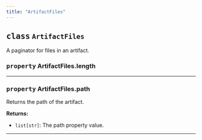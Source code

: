 ```yaml
---
title: "ArtifactFiles"
---
```









## <kbd>class</kbd> `ArtifactFiles`
A paginator for files in an artifact. 


### <kbd>property</kbd> ArtifactFiles.length





---


### <kbd>property</kbd> ArtifactFiles.path

Returns the path of the artifact. 





**Returns:**
 - `list[str]`: The path property value.
---



